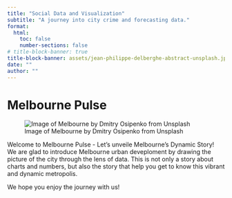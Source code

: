 ```yaml
---
title: "Social Data and Visualization"
subtitle: "A journey into city crime and forecasting data."
format:
  html:
    toc: false
    number-sections: false
# title-block-banner: true
title-block-banner: assets/jean-philippe-delberghe-abstract-unsplash.jpg
date: ""
author: ""
---
```


# Melbourne Pulse

![Image of Melbourne by Dmitry Osipenko from Unsplash](assets/dmitry-osipenko-melbourne-unsplash.jpg)

Welcome to Melbourne Pulse - Let's unveile Melbourne's Dynamic Story!
We are glad to introduce Melbourne urban deveploment by drawing the picture of the city through the lens of data. This is not only a story about charts and numbers, but also the story that help you get to know this vibrant and dynamic metropolis.

We hope you enjoy the journey with us!